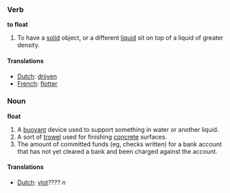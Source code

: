 ===Verb===
'''to float'''

#To have a [[solid]] object, or a different [[liquid]] sit on top of a liquid of greater density.

====Translations====
*[[Dutch]]: [[drijven]]
*[[French]]: [[flotter]]

===Noun===
'''float'''

#A [[buoyant]] device used to support something in water or another liquid.
#A sort of [[trowel]] used for finishing [[concrete]] surfaces.
#The amount of committed funds (eg, checks written) for a bank account that has not yet cleared a bank and been charged against the account.

====Translations====
*[[Dutch]]: [[vlot]]???? ''n''